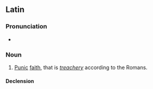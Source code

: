 ==Latin==

===Pronunciation===
* {{la-IPA|fidēs Pūnica}}

===Noun===
{{la-noun|[[fidēs]]<5.sg> [[punicus|Pūnica]]<+>}}

# {{lb|la|idiomatic}} [[Punic]] [[faith]], that is ''[[treachery]]'' according to the Romans.

====Declension====
{{la-ndecl|fidēs<5.sg> Pūnica<+>}}